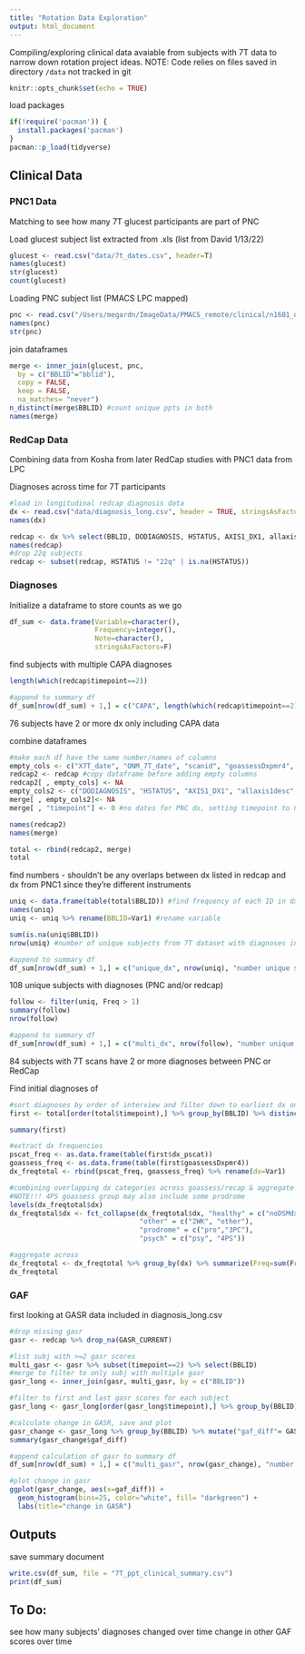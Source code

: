 ```yaml
---
title: "Rotation Data Exploration"
output: html_document
---
```


Compiling/exploring clinical data avaiable from subjects with 7T data to narrow down rotation project ideas.
NOTE: Code relies on files saved in directory `/data` not tracked in git

```r
knitr::opts_chunk$set(echo = TRUE)
```

load packages

```r
if(!require('pacman')) {
  install.packages('pacman')
}
pacman::p_load(tidyverse)
```

## Clinical Data

### PNC1 Data 

Matching to see how many 7T glucest participants are part of PNC

Load glucest subject list extracted from .xls (list from David 1/13/22)

```r
glucest <- read.csv("data/7t_dates.csv", header=T) 
names(glucest)
str(glucest)
count(glucest)
```

Loading PNC subject list (PMACS LPC mapped)

``` r
pnc <- read.csv("/Users/megardn/ImageData/PMACS_remote/clinical/n1601_diagnosis_dxpmr_20170509.csv", header=T)
names(pnc)
str(pnc)
```

join dataframes
```r
merge <- inner_join(glucest, pnc,
  by = c("BBLID"="bblid"),
  copy = FALSE,
  keep = FALSE,
  na_matches= "never")
n_distinct(merge$BBLID) #count unique ppts in both
names(merge)
```

### RedCap Data 

Combining data from Kosha from later RedCap studies with PNC1 data from LPC

Diagnoses across time for 7T participants

``` r
#load in longitudinal redcap diagnosis data
dx <- read.csv("data/diagnosis_long.csv", header = TRUE, stringsAsFactors = F, na = "")
names(dx)
```

``` r
redcap <- dx %>% select(BBLID, DODIAGNOSIS, HSTATUS, AXIS1_DX1, allaxis1desc, GASR_CURRENT, AGEONSET_AXIS1, AGEONSET_CLINICRISK, dx_pscat, timepoint)
names(redcap)
#drop 22q subjects
redcap <- subset(redcap, HSTATUS != "22q" | is.na(HSTATUS))
```

### Diagnoses

Initialize a dataframe to store counts as we go
``` r
df_sum <- data.frame(Variable=character(),
                     Frequency=integer(),
                     Note=character(),
                     stringsAsFactors=F)
```

find subjects with multiple CAPA diagnoses

``` r
length(which(redcap$timepoint==2))

#append to summary df
df_sum[nrow(df_sum) + 1,] = c("CAPA", length(which(redcap$timepoint==2)), "subjects with 2+ diagnoses in REDCap (CAPA)")
```

76 subjects have 2 or more dx only including CAPA data

combine dataframes
```r
#make each df have the same number/names of columns
empty_cols <- c("X7T_date", "ONM_7T_date", "scanid", "goassessDxpmr4", "goassessDxpmSep15", "goassessDxpmr6", "goassessDxpmr7") 
redcap2 <- redcap #copy dataframe before adding empty columns
redcap2[ , empty_cols] <- NA
empty_cols2 <- c("DODIAGNOSIS", "HSTATUS", "AXIS1_DX1", "allaxis1desc", "GASR_CURRENT", "AGEONSET_AXIS1", "AGEONSET_CLINICRISK", "dx_pscat")
merge[ , empty_cols2]<- NA
merge[ , "timepoint"] <- 0 #no dates for PNC dx, setting timepoint to 0

names(redcap2)
names(merge)

total <- rbind(redcap2, merge)
total
```


find numbers - shouldn't be any overlaps between dx listed in redcap and dx from PNC1 since they're different instruments

``` r
uniq <- data.frame(table(total$BBLID)) #find frequency of each ID in dx list
names(uniq)
uniq <- uniq %>% rename(BBLID=Var1) #rename variable

sum(is.na(uniq$BBLID))
nrow(uniq) #number of unique subjects from 7T dataset with diagnoses in PNC and/or redcap

#append to summary df
df_sum[nrow(df_sum) + 1,] = c("unique_dx", nrow(uniq), "number unique subjects with diagnoses in PNC Goassess and/or REDCap CAPA")
```

108 unique subjects with diagnoses (PNC and/or redcap)

```r
follow <- filter(uniq, Freq > 1)
summary(follow)
nrow(follow)

#append to summary df
df_sum[nrow(df_sum) + 1,] = c("multi_dx", nrow(follow), "number unique subjects with 2+ diagnoses in PNC Goassess and/or REDCap CAPA")
```

84 subjects with 7T scans have 2 or more diagnoses between PNC or RedCap

Find initial diagnoses of 
``` r
#sort diagnoses by order of interview and filter down to earliest dx only
first <- total[order(total$timepoint),] %>% group_by(BBLID) %>% distinct(BBLID, .keep_all=TRUE) %>% select(BBLID, HSTATUS, allaxis1desc, dx_pscat, goassessDxpmr4) %>% mutate(HSTATUS = as.factor(HSTATUS), dx_pscat = as.factor(dx_pscat), goassessDxpmr4 = as.factor(goassessDxpmr4))

summary(first)

#extract dx frequencies
pscat_freq <- as.data.frame(table(first$dx_pscat))
goassess_freq <- as.data.frame(table(first$goassessDxpmr4))
dx_freqtotal <- rbind(pscat_freq, goassess_freq) %>% rename(dx=Var1)

#combining overlapping dx categories across goassess/recap & aggregate across
#NOTE!!! 4PS goassess group may also include some prodrome
levels(dx_freqtotal$dx)
dx_freqtotal$dx <- fct_collapse(dx_freqtotal$dx, "healthy" = c("noDSMdx", "1TD"),
                                "other" = c("2WK", "other"),
                                "prodrome" = c("pro","3PC"),
                                "psych" = c("psy", "4PS"))

#aggregate across
dx_freqtotal <- dx_freqtotal %>% group_by(dx) %>% summarize(Freq=sum(Freq))
dx_freqtotal
```

### GAF

first looking at GASR data included in diagnosis_long.csv

``` r
#drop missing gasr
gasr <- redcap %>% drop_na(GASR_CURRENT)

#list subj with >=2 gasr scores
multi_gasr <- gasr %>% subset(timepoint==2) %>% select(BBLID)
#merge to filter to only subj with multiple gasr
gasr_long <- inner_join(gasr, multi_gasr, by = c("BBLID"))

#filter to first and last gasr scores for each subject
gasr_long <- gasr_long[order(gasr_long$timepoint),] %>% group_by(BBLID) %>% slice(c(1,n()))

#calculate change in GASR, save and plot
gasr_change <- gasr_long %>% group_by(BBLID) %>% mutate("gaf_diff"= GASR_CURRENT - lag(GASR_CURRENT), BBLID=as.factor(BBLID)) %>% select(BBLID, gaf_diff) %>% na.omit 
summary(gasr_change$gaf_diff)

#append calculation of gasr to summary df
df_sum[nrow(df_sum) + 1,] = c("multi_gasr", nrow(gasr_change), "number unique subjects with 2+ GASR values from REDCap diagnosis.csv")

#plot change in gasr
ggplot(gasr_change, aes(x=gaf_diff)) + 
  geom_histogram(bins=25, color="white", fill= "darkgreen") + 
  labs(title="change in GASR")
```

## Outputs
save summary document
``` r
write.csv(df_sum, file = "7T_ppt_clinical_summary.csv")
print(df_sum)
```

## To Do:
see how many subjects' diagnoses changed over time
change in other GAF scores over time

